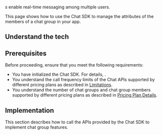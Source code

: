 
<Vg k="CHAT_GROUP"/>s enable real-time messaging among multiple users.

This page shows how to use the <Vg k="COMPANY"/> Chat SDK to manage the attributes of the members of a chat group in your app.


## Understand the tech

<Understand />


## Prerequisites

Before proceeding, ensure that you meet the following requirements:

- You have initialized the Chat SDK. For details, <Link to="/agora-chat/get-started/get-started-sdk"><Vg k="GET_STARTED"/></Link>.
- You understand the call frequency limits of the Chat APIs supported by different pricing plans as described in [Limitations](/agora-chat/reference/limitations).
- You understand the number of chat groups and chat group members supported by different pricing plans as described in [Pricing Plan Details](/agora-chat/reference/pricing-plan-details).


## Implementation

This section describes how to call the APIs provided by the Chat SDK to implement chat group features.

<ProjectImplement />